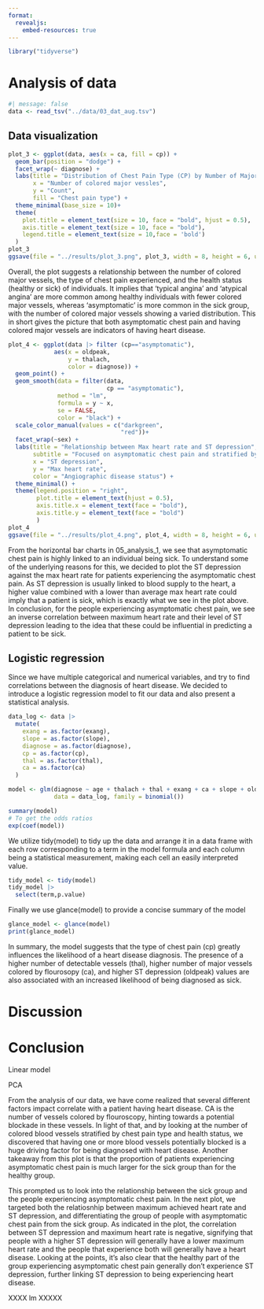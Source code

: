 ```yaml
---
format:
  revealjs:
    embed-resources: true
---
```


```r
library("tidyverse")
```

# Analysis of data

```r
#| message: false
data <- read_tsv("../data/03_dat_aug.tsv")
```

## Data visualization

```r
plot_3 <- ggplot(data, aes(x = ca, fill = cp)) +
  geom_bar(position = "dodge") +
  facet_wrap(~ diagnose) +
  labs(title = "Distribution of Chest Pain Type (CP) by Number of Major Vessels Colored (CA)",
       x = "Number of colored major vessles", 
       y = "Count", 
       fill = "Chest pain type") +
  theme_minimal(base_size = 10)+
  theme(
    plot.title = element_text(size = 10, face = "bold", hjust = 0.5),
    axis.title = element_text(size = 10, face = "bold"),
    legend.title = element_text(size = 10,face = 'bold')
  )
plot_3
ggsave(file = "../results/plot_3.png", plot_3, width = 8, height = 6, units = "in")
```

Overall, the plot suggests a relationship between the number of colored major vessels, the type of chest pain experienced, and the health status (healthy or sick) of individuals. It implies that 'typical angina' and 'atypical angina' are more common among healthy individuals with fewer colored major vessels, whereas 'asymptomatic' is more common in the sick group, with the number of colored major vessels showing a varied distribution. This in short gives the picture that both asymptomatic chest pain and having colored major vessels are indicators of having heart disease.

```r
plot_4 <- ggplot(data |> filter (cp=="asymptomatic"), 
             aes(x = oldpeak, 
                 y = thalach, 
                 color = diagnose)) +
  geom_point() +
  geom_smooth(data = filter(data,
                            cp == "asymptomatic"), 
              method = "lm", 
              formula = y ~ x, 
              se = FALSE, 
              color = "black") +
  scale_color_manual(values = c("darkgreen", 
                                "red"))+
  facet_wrap(~sex) +
  labs(title = "Relationship between Max heart rate and ST depression",
       subtitle = "Focused on asymptomatic chest pain and stratified by sex",
       x = "ST depression",
       y = "Max heart rate",
       color = "Angiographic disease status") +
  theme_minimal() +
  theme(legend.position = "right",  
        plot.title = element_text(hjust = 0.5),  
        axis.title.x = element_text(face = "bold"), 
        axis.title.y = element_text(face = "bold")
        )
plot_4
ggsave(file = "../results/plot_4.png", plot_4, width = 8, height = 6, units = "in")
```

From the horizontal bar charts in 05_analysis_1, we see that asymptomatic chest pain is highly linked to an individual being sick. To understand some of the underlying reasons for this, we decided to plot the ST depression against the max heart rate for patients experiencing the asymptomatic chest pain. As ST depression is usually linked to blood supply to the heart, a higher value combined with a lower than average max heart rate could imply that a patient is sick, which is exactly what we see in the plot above. In conclusion, for the people experiencing asymptomatic chest pain, we see an inverse correlation between maximum heart rate and their level of ST depression leading to the idea that these could be influential in predicting a patient to be sick.

## Logistic regression

Since we have multiple categorical and numerical variables, and try to find correlations between the diagnosis of heart disease. We decided to introduce a logistic regression model to fit our data and also present a statistical analysis.

```r
data_log <- data |> 
  mutate(
    exang = as.factor(exang),
    slope = as.factor(slope),
    diagnose = as.factor(diagnose),
    cp = as.factor(cp),
    thal = as.factor(thal),
    ca = as.factor(ca)
  )

model <- glm(diagnose ~ age + thalach + thal + exang + ca + slope + oldpeak + cp, 
             data = data_log, family = binomial())

summary(model)
# To get the odds ratios
exp(coef(model))
```

We utilize tidy(model) to tidy up the data and arrange it in a data frame with each row corresponding to a term in the model formula and each column being a statistical measurement, making each cell an easily interpreted value.

```r
tidy_model <- tidy(model)
tidy_model |> 
  select(term,p.value)
```

Finally we use glance(model) to provide a concise summary of the model

```r
glance_model <- glance(model)
print(glance_model)
```

In summary, the model suggests that the type of chest pain (cp) greatly influences the likelihood of a heart disease diagnosis. The presence of a higher number of detectable vessels (thal), higher number of major vessels colored by flourosopy (ca), and higher ST depression (oldpeak) values are also associated with an increased likelihood of being diagnosed as sick.

# Discussion

# Conclusion

Linear model

PCA

From the analysis of our data, we have come realized that several different factors impact correlate with a patient having heart disease. CA is the number of vessels colored by flouroscopy, hinting towards a potential blockade in these vessels. In light of that, and by looking at the number of colored blood vessels stratified by chest pain type and health status, we discovered that having one or more blood vessels potentially blocked is a huge driving factor for being diagnosed with heart disease. Another takeaway from this plot is that the proportion of patients experiencing asymptomatic chest pain is much larger for the sick group than for the healthy group. 

This prompted us to look into the relationship between the sick group and the people experiencing asymptomatic chest pain. In the next plot, we targeted both the relatiosnhip between maximum achieved heart rate and ST depression, and differentiating the group of people with asymptomatic chest pain from the sick group.
As indicated in the plot, the correlation between ST depression and maximum heart rate is negative, signifying that people with a higher ST depression will generally have a lower maximum heart rate and the people that experience both will generally have a heart disease. Looking at the points, it's also clear that the healthy part of the group experiencing asymptomatic chest pain generally don't experience ST depression, further linking ST depression to being experiencing heart disease.

XXXX lm XXXXX
